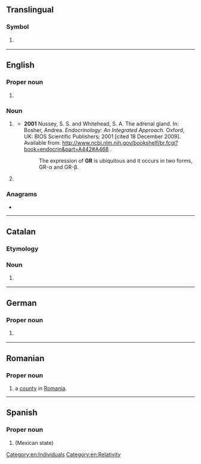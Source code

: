{{also|gr|Gr|.gr|gr.|Gr.}}
==Translingual==

===Symbol===
{{mul-symbol}}

# {{ISO 3166|1|2|Greece}}
#: {{syn|mul|GRC|qq1={{w|ISO 3166-1 alpha-3|alpha-3}}}}

----

==English==

===Proper noun===
{{en-proper noun}}

# {{lb|en|British}} {{initialism of|en|[[Georgius]] [[rex|Rex]]}} {{gloss|on coins, letterboxes, etc.}} {{ngd|The {{l|en|royal cypher}} for {{w|lang=en|George V}} and his son {{w|lang=en|George VI}}, kings of Great Britain}} {{rfv-sense|en}}

===Noun===
{{en-noun|~}}

# {{lb|en|biochemistry}} {{initialism of|en|glucocorticoid receptor}}
#* '''2001''' Nussey, S. S. and Whitehead, S. A. The adrenal gland. In: Bosher, Andrea. ''Endocrinology: An Integrated Approach''. Oxford, UK: BIOS Scientific Publishers; 2001 [cited 18 December 2009]. Available from: http://www.ncbi.nlm.nih.gov/bookshelf/br.fcgi?book=endocrin&part=A442#A468 .
#*: The expression of '''GR''' is ubiquitous and it occurs in two forms, GR-α and GR-β.
# {{initialism of|en|general relativity}}

===Anagrams===
* {{anagrams|en|a=gr|R&G|RG}}

[[Category:en:Individuals]]
[[Category:en:Relativity]]

----

==Catalan==

===Etymology===
{{initialism of|ca|[[gran|Gran]] [[recorregut|Recorregut]]}}

===Noun===
{{head|ca|noun}}

# {{l|en|GR}} {{gloss|path}}

----

==German==

===Proper noun===
{{head|de|proper noun}}

# {{form of|de|{{w|ISO 3166-2:CH}} code|{{l|de|Graubünden}}}} {{q|canton}}

----

==Romanian==

===Proper noun===
{{head|ro|proper noun}}

# {{abbreviation of|ro|Giurgiu|dot=,}} a [[county]] in [[Romania]].

----

==Spanish==

===Proper noun===
{{es-proper noun}}

# {{abbreviation of|es|nodot=1|Guerrero}} (Mexican state)